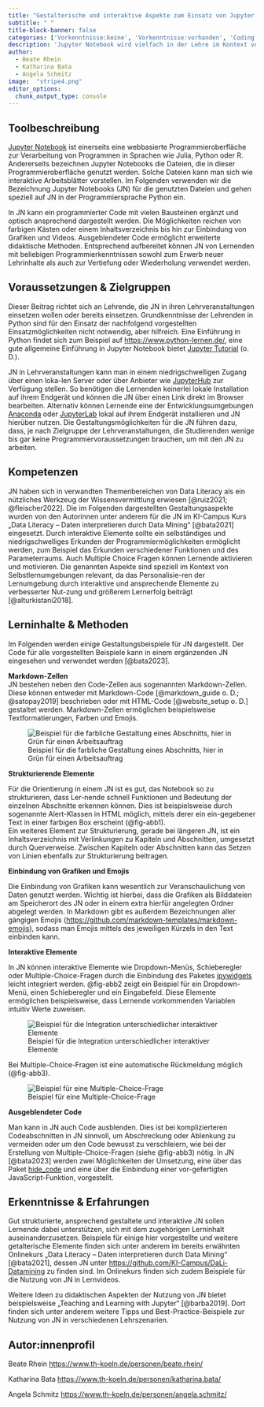 ---
title: "Gestalterische und interaktive Aspekte zum Einsatz von Jupyter Notebook in Onlinekursen im Kontext von Data Literacy"
subtitle: " "
title-block-banner: false
categories: ['Vorkenntnisse:keine', 'Vorkenntnisse:vorhanden', 'Coding']
description: 'Jupyter Notebook wird vielfach in der Lehre im Kontext von Data Literacy eingesetzt. Es ermöglicht auf vielfältige Art und Weise eine interaktive und visuell ansprechende Auseinandersetzung mit Daten. In diesem Beitrag werden einige Funktionalitäten beschrieben und mit einer Hands-on-Anleitung und weiterführenden Links dargestellt, um Lehrende zur Nutzung von Jupyter Notebook in ihren Veranstaltungen im Kontext von Data Literacy zu inspirieren. Ein ergänzendes Jupyter Notebook [@bata2023] illustriert die vorgestellten Funktionalitäten.'
author: 
  - Beate Rhein
  - Katharina Bata
  - Angela Schmitz
image:  "stripe4.png"
editor_options: 
  chunk_output_type: console
---

## Toolbeschreibung

[Jupyter Notebook](https://jupyter.org/) ist einerseits eine webbasierte Programmieroberfläche zur Verarbeitung von Programmen in Sprachen wie Julia, Python oder R. Andererseits bezeichnen Jupyter Notebooks die Dateien, die in dieser Programmieroberfläche genutzt werden. Solche Dateien kann man sich wie interaktive Arbeitsblätter vorstellen. Im Folgenden verwenden wir die Bezeichnung Jupyter Notebooks (JN) für die genutzten Dateien und gehen speziell auf JN in der Programmiersprache Python ein.  

In JN kann ein programmierter Code mit vielen Bausteinen ergänzt und optisch ansprechend dargestellt werden. Die Möglichkeiten reichen von farbigen Kästen oder einem Inhaltsverzeichnis bis hin zur Einbindung von Grafiken und Videos. Ausgeblendeter Code ermöglicht erweiterte didaktische Methoden. Entsprechend aufbereitet können JN von Lernenden mit beliebigen Programmierkenntnissen sowohl zum Erwerb neuer Lehrinhalte als auch zur Vertiefung oder Wiederholung verwendet werden.   

## Voraussetzungen & Zielgruppen

Dieser Beitrag richtet sich an Lehrende, die JN in ihren Lehrveranstaltungen einsetzen wollen oder bereits einsetzen. Grundkenntnisse der Lehrenden in Python sind für den Einsatz der nachfolgend vorgestellten Einsatzmöglichkeiten nicht notwendig, aber hilfreich. Eine Einführung in Python findet sich zum Beispiel auf <https://www.python-lernen.de/>, eine gute allgemeine Einführung in Jupyter Notebook bietet [Jupyter Tutorial](https://jupyter-tutorial.readthedocs.io/de/latest/first-steps/create-notebook.html) (o. D.).  

JN in Lehrveranstaltungen kann man in einem niedrigschwelligen Zugang über einen loka-len Server oder über Anbieter wie [JupyterHub](https://jupyter.org/hub) zur Verfügung stellen. So benötigen die Lernenden keinerlei lokale Installation auf ihrem Endgerät und können die JN über einen Link direkt im Browser bearbeiten. Alternativ können Lernende eine der Entwicklungsumgebungen [Anaconda](https://www.anaconda.com/) oder [JupyterLab](https://jupyter.org/) lokal auf ihrem Endgerät installieren und JN hierüber nutzen. Die Gestaltungsmöglichkeiten für die JN führen dazu, dass, je nach Zielgruppe der Lehrveranstaltungen, die Studierenden wenige bis gar keine Programmiervoraussetzungen brauchen, um mit den JN zu arbeiten.   

## Kompetenzen

JN haben sich in verwandten Themenbereichen von Data Literacy als ein nützliches Werkzeug der Wissensvermittlung erwiesen [@ruiz2021; @fleischer2022]. Die im Folgenden dargestellten Gestaltungsaspekte wurden von den Autorinnen unter anderem für die JN im KI-Campus Kurs „Data Literacy – Daten interpretieren durch Data Mining“ [@bata2021] eingesetzt. Durch interaktive Elemente sollte ein selbständiges und niedrigschwelliges Erkunden der Programmiermöglichkeiten ermöglicht werden, zum Beispiel das Erkunden verschiedener Funktionen und des Parameterraums. Auch Multiple Choice Fragen können Lernende aktivieren und motivieren. Die genannten Aspekte sind speziell im Kontext von Selbstlernumgebungen relevant, da das Personalisie-ren der Lernumgebung durch interaktive und ansprechende Elemente zu verbesserter Nut-zung und größerem Lernerfolg beiträgt [@alturkistani2018].  

## Lerninhalte & Methoden

Im Folgenden werden einige Gestaltungsbeispiele für JN dargestellt. Der Code für alle vorgestellten Beispiele kann in einem ergänzenden JN eingesehen und verwendet werden [@bata2023].   

**Markdown-Zellen**   
JN bestehen neben den Code-Zellen aus sogenannten Markdown-Zellen. Diese können entweder mit Markdown-Code [@markdown_guide o. D.; @satopay2019] beschrieben oder mit HTML-Code [@website_setup o. D.] gestaltet werden. Markdown-Zellen ermöglichen beispielsweise Textformatierungen, Farben und Emojis.

::: column-margin
![Beispiel für die farbliche Gestaltung eines Abschnitts, hier in Grün für einen Arbeitsauftrag](abb1.svg){#fig-abb1}
:::

**Strukturierende Elemente** 

Für die Orientierung in einem JN ist es gut, das Notebook so zu strukturieren, dass Ler-nende schnell Funktionen und Bedeutung der einzelnen Abschnitte erkennen können. Dies ist beispielsweise durch sogenannte Alert-Klassen in HTML möglich, mittels derer ein ein-gegebener Text in einer farbigen Box erscheint (@fig-abb1).   
Ein weiteres Element zur Strukturierung, gerade bei längeren JN, ist ein Inhaltsverzeichnis mit Verlinkungen zu Kapiteln und Abschnitten, umgesetzt durch Querverweise. Zwischen Kapiteln oder Abschnitten kann das Setzen von Linien ebenfalls zur Strukturierung beitragen.  

**Einbindung von Grafiken und Emojis** 

Die Einbindung von Grafiken kann wesentlich zur Veranschaulichung von Daten genutzt werden. Wichtig ist hierbei, dass die Grafiken als Bilddateien am Speicherort des JN oder in einem extra hierfür angelegten Ordner abgelegt werden. In Markdown gibt es außerdem Bezeichnungen aller gängigen Emojis (<https://github.com/markdown-templates/markdown-emojis>), sodass man Emojis mittels des jeweiligen Kürzels in den Text einbinden kann.  

**Interaktive Elemente**  

In JN können interaktive Elemente wie Dropdown-Menüs, Schieberegler oder Multiple-Choice-Fragen durch die Einbindung des Paketes [ipywidgets](https://ipywidgets.readthedocs.io/en/latest/) leicht integriert werden. @fig-abb2 zeigt ein Beispiel für ein Dropdown-Menü, einen Schieberegler und ein Eingabefeld. Diese Elemente ermöglichen beispielsweise, dass Lernende vorkommenden Variablen intuitiv Werte zuweisen. 

::: column.body
![Beispiel für die Integration unterschiedlicher interaktiver Elemente](abb2.svg){#fig-abb2}
:::

Bei Multiple-Choice-Fragen ist eine automatische Rückmeldung möglich (@fig-abb3). 

::: column.body
![Beispiel für eine Multiple-Choice-Frage](abb3.svg){#fig-abb3}
:::

**Ausgeblendeter Code**  

Man kann in JN auch Code ausblenden. Dies ist bei komplizierteren Codeabschnitten in JN sinnvoll, um Abschreckung oder Ablenkung zu vermeiden oder um den Code bewusst zu verschleiern, wie bei der Erstellung von Multiple-Choice-Fragen (siehe @fig-abb3) nötig. In JN [@bata2023] werden zwei Möglichkeiten der Umsetzung, eine über das Paket [hide_code](https://pypi.org/project/hide-code/) und eine über die Einbindung einer vor-gefertigten JavaScript-Funktion, vorgestellt.  

## Erkenntnisse & Erfahrungen

Gut strukturierte, ansprechend gestaltete und interaktive JN sollen Lernende dabei unterstützen, sich mit dem zugehörigen Lerninhalt auseinanderzusetzen. Beispiele für einige hier vorgestellte und weitere getalterische Elemente finden sich unter anderem im bereits erwähnten Onlinekurs „Data Literacy – Daten interpretieren durch Data Mining“ [@bata2021], dessen JN unter <https://github.com/KI-Campus/DaLi-Datamining> zu finden sind. Im Onlinekurs finden sich zudem Beispiele für die Nutzung von JN in Lernvideos.   

Weitere Ideen zu didaktischen Aspekten der Nutzung von JN bietet beispielsweise „Teaching and Learning with Jupyter“ [@barba2019]. Dort finden sich unter anderem weitere Tipps und Best-Practice-Beispiele zur Nutzung von JN in verschiedenen Lehrszenarien.

## Autor:innenprofil

Beate Rhein <https://www.th-koeln.de/personen/beate.rhein/>   

Katharina Bata <https://www.th-koeln.de/personen/katharina.bata/>  

Angela Schmitz <https://www.th-koeln.de/personen/angela.schmitz/>  



